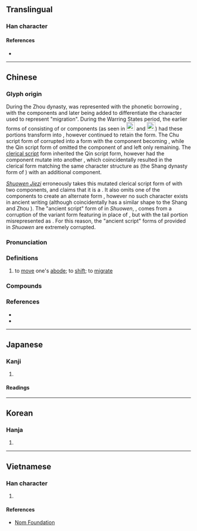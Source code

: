 {{character info}}
==Translingual==

===Han character===
{{Han char|rn=60|rad=彳|as=08|sn=11|four=21281|canj=HOYLO|ids=⿰彳歨}}

====References====
* {{Han ref|kx=0368.050|dkj=10142|dj=0692.040|hdz=20827.120|uh=5F99|ud=24473|bh=B170|bd=45424}}

----

==Chinese==
{{zh-forms|alt=𨑭,𰺵,𨗬,𡲴,𢓊,𢒲,𨖤,𨔀,𡕝,𨕄}}

===Glyph origin===
{{Han etym}}
<!--Alternatively: {{Han compound|辵|沙|c1=s|c2=p|t1=walk|ls=psc|abb2=yes}}. Alternatively: {{Han compound|彳|步|ls=ic}}.-->
During the Zhou dynasty, {{lang|zh|徙}} was represented with the phonetic borrowing {{och-l|屎|excrement}}, with the components {{lang|zh|辵}} and {{lang|zh|止}} later being added to differentiate the character used to represent "migration". During the Warring States period, the earlier forms of {{lang|zh|屎}} consisting of {{zh-l|*小}} or {{zh-l|*少}} components (as seen in [[File:屎-oracle-2.svg|23px]] and [[File:屎-oracle.svg|23px]]) had these portions transform into {{zh-l|*米}}, however {{lang|zh|徙}} continued to retain the {{lang|zh|少}} form. The Chu script form of {{lang|zh|屎}} corrupted into a form with the {{zh-l|*尸|lit=body}} component becoming {{zh-l|*尾|lit=tail}}, while the Qin script form of {{lang|zh|徙}} omitted the {{lang|zh|尸}} component of {{lang|zh|屎}} and left only {{zh-l|*少}} remaining. The [[clerical script]] form inherited the Qin script form, however had the {{lang|zh|少}} component mutate into another {{lang|zh|止}}, which coincidentally resulted in the clerical form matching the same character structure as {{zh-l|*歨}} (the Shang dynasty form of {{zh-l|*步}}) with an additional {{lang|zh|彳}} component.

''[[w:Shuowen Jiezi|Shuowen Jiezi]]'' erroneously takes this mutated clerical script form of {{lang|zh|徙}} with two {{lang|zh|止}} components, and claims that it is a {{Han compound|辵|止|c1=s|c2=p|t1=walk|ls=psc}}. It also omits one of the {{lang|zh|止}} components to create an alternate form {{zh-l|*𢓊}}, however no such character exists in ancient writing (although coincidentally has a similar shape to the Shang and Zhou {{zh-l|*延}}). The "ancient script" form of {{lang|zh|徙}} in ''Shuowen'', {{zh-l|*𡲴}}, comes from a corruption of the variant form featuring {{lang|zh|尾}} in place of {{lang|zh|尸}}, but with the tail portion misrepresented as {{zh-l|*火}}. For this reason, the "ancient script" forms of {{lang|zh|徙}} provided in ''Shuowen'' are extremely corrupted.

===Pronunciation===
{{zh-pron
|m=xǐ
|m-s=
|c=saai2
|c-t=
|g=
|h=pfs=sái;gd=sai3
|j=
|mb=
|md=sā̤
|mn=qz,xm:sú/zz:sí/sóa
|mn_note=sú/sí - literary; sóa - vernacular
|mn-t=sua2
|w=
|x=
|mc=y
|oc=y
|cat=v
}}

===Definitions===
{{zh-hanzi}}

# to [[move]] one's [[abode]]; to [[shift]]; to [[migrate]]

===Compounds===
{{zh-der|徙倚|流徙|移徙|轉徙|遷徙|徙邊|徙貫|徙癰|徙木立信|徙木之信|徙居|徙宅忘妻|季節遷徙|曲突徙薪|未焚徙薪|移天徙日|枉突徙薪|東徙西遷|東遷西徙|退徙三舍|遷徙自由}}

===References===
* {{R:yue:Hanzi}}
* {{R:twedu|A01292}}

----

==Japanese==

===Kanji===
{{ja-kanji|grade=|rs=彳08}}

# {{rfdef|ja|sort=彳08}}

====Readings====
{{ja-readings
|goon=し
|kanon=し
|kun=うつ-す, うつ-る}}

----

==Korean==

===Hanja===
{{ko-hanja|hangeul=사|eumhun=}}

# {{rfdef|ko|sort=彳08}}

----

==Vietnamese==

===Han character===
{{vi-readings|rs=彳08|reading=si, tỉ}}

# {{rfdef|vi|sort=彳08}}

====References====
* [http://nomfoundation.org/common/nom_details.php?codepoint=5f99 Nom Foundation]